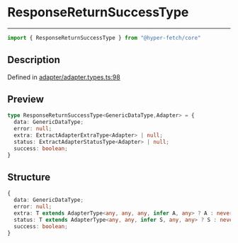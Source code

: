 

# ResponseReturnSuccessType

<div class="api-docs__separator" data-reactroot="">

---

</div><div class="api-docs__import" data-reactroot="">

```ts
import { ResponseReturnSuccessType } from "@hyper-fetch/core"
```

</div><div class="api-docs__section">

## Description

</div><div class="api-docs__description"><span class="api-docs__do-not-parse">



</span></div><p class="api-docs__definition">

Defined in [adapter/adapter.types.ts:98](https://github.com/BetterTyped/hyper-fetch/blob/cc329b91/packages/core/src/adapter/adapter.types.ts#L98)

</p><div class="api-docs__section">

## Preview

</div><div class="api-docs__preview type">

```ts
type ResponseReturnSuccessType<GenericDataType,Adapter> = {
  data: GenericDataType; 
  error: null; 
  extra: ExtractAdapterExtraType<Adapter> | null; 
  status: ExtractAdapterStatusType<Adapter> | null; 
  success: boolean; 
}
```

</div><div class="api-docs__section">

## Structure

</div><div class="api-docs__returns">

```ts
{
  data: GenericDataType;
  error: null;
  extra: T extends AdapterType<any, any, any, infer A, any> ? A : never | null;
  status: T extends AdapterType<any, any, infer S, any, any> ? S : never | null;
  success: boolean;
}
```

</div>